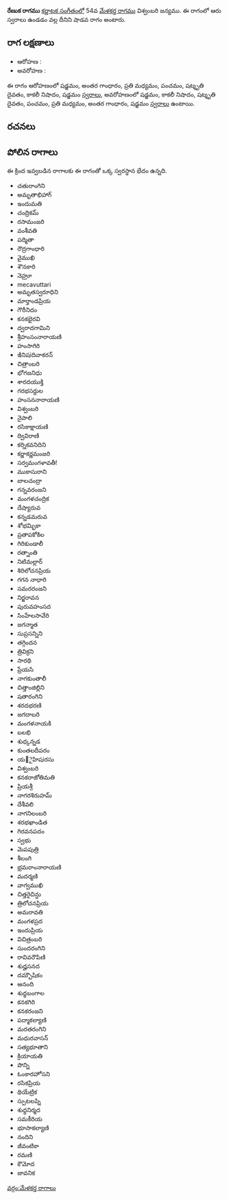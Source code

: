 {{Infobox ragam
	| name          	= రేణుక
	| synonym	    	= 
	| mela          	= 
	| chakra        	= 
	| janaka        	= 
	| type          	= శాడవ
	| arohanam      	= {{svaraC|S|G3|M2|P|D3|N3|S'}} 
	| avarohanam    	= {{svaraC|S'|N3|D3|P|M2|G3|S}}
	| jeeva         	=
	| chhaya        	=
	| nyasa         	=
	| vishesha      	= 
	| equivalent  		= 
}}
{{కర్ణాటక సంగీత రాగాలు}}
'''రేణుక రాగము''' [[కర్ణాటక సంగీతం]]లో 54వ [[మేళకర్త రాగము]] విశ్వంబరి జన్యము.  ఈ రాగంలో ఆరు స్వరాలు ఉండడం వల్ల దీనిని షాడవ రాగం అంటారు.


==రాగ లక్షణాలు==


* ఆరోహణ : {{svaraC|S|G3|M2|P|D3|N3|S'}} 
* అవరోహణ : {{svaraC|S'|N3|D3|P|M2|G3|S}}

ఈ రాగం ఆరోహణంలో షడ్జమం, అంతర గాంధారం, ప్రతి మధ్యమం, పంచమం, షట్శృతి దైవతం, కాకలీ నిషాదం, షడ్జమం [[స్వరాలు]], అవరోహణంలో షడ్జమం, కాకలీ నిషాదం, షట్శృతి దైవతం, పంచమం, ప్రతి మధ్యమం, అంతర గాంధారం, షడ్జమం [[స్వరాలు]] ఉంటాయి.

==రచనలు==



==పోలిన రాగాలు==
ఈ క్రింద ఇవ్వబడిన రాగాలకు ఈ రాగంతో ఒక్క స్వరస్థాన భేదం ఉన్నది.
* చతురాంగిని
* అమృతాభిహాగ్
* ఇందుమతి
* చంద్రికమ్
* రసామంజరి
* వంశీవతి
* పద్మితా
* రౌద్రగాంధారి
* వైముఖి
* శౌనకారి
* నెహ్రూ
* mecavuttari
* అమృతస్వరూధిని
* మార్తాండప్రియ
* గౌరీనిదం
* కనకభైరవి
* ద్వరాదగామిని
* శ్రీహంసంనారాయణి
* హంసాగిరి
* ఇినిషiదివాకరన్
* చిత్రాంబరి
* భోగజనిధు
* శారదయుక్తి
* గరభసర్దుల
* హంసననారాయణి
* విశ్వంబరి
* నైపాలి
* రసికాక్షాయణి
* ద్వివిరాణి
* కర్నికవనిదిని
* కర్ణాకర్ణమంజరి
* సర్వమంగళావతీ!
* ముకాసురాని
* బాలచంద్రా
* గన్నవరంజని
* మంగళచంద్రిక
* దేష్యారువ
* కన్నడమరువ
* శోభమ్బికా
* ప్రతాపకోకిల
* గిరికుండాలీ
* రత్నాంతి
* నిటిమల్లార్
* శిరిలోచనప్రియ
* గగన నాధారి
* సమరరంజని
* నిర్జరావన
* పురువహంసద
* సింహేలసావేరి
* జగన్మాత
* సుప్రసన్నిని
* తగ్గిందన
* త్రివిక్రని
* సారథి
* ప్రేయసి
* నాగకుంతాలీ
* చిత్తాంజిల్లిని
* షతారంగిని
* శరదభరణి
* జగదాబరి
* మంగళనాయకి
* బలభి
* శుధ్కన్నడ
* కుంతలదీపరం
* య౅ైహిషiరసు
* విశ్వంబరి
* కనకరాజోతిమతి
* ప్రియశ్రీ
* నాగరశిరుహమ్
* దేశీవలి
* నాగనిలంబరి
* శరభఖాండిత
* గిరవనపదం
* స్వభు
* మెపపుత్రి
* శీలంగి
* భ్రమరాంనారాయణి
* మదర్మణి
* వాగ్వముఖి
* చిత్తరైచిన్ధు
* త్రిలోచనప్రియ
* అమరావతి
* మంగళప్రద
* ఇందుప్రియ
* విచిత్రంబరి
* సుందరంగిని
* రావివరౌపిణి
* శుధ్హసనద
* దమ్బౌషికం
* ఆనంది
* శుధ్ధబంగాల
* కనకగిరి
* కనకరంజని
* పద్మాకల్యాణి
* మరతరంగిని
* మధురవాసన్
* సత్యభూతాని
* క్రియాయతి
* పొన్ని
* ఓంకారహోసని
* రసికప్రియ
* థియేట్రిక
* స్పుటలప్ని
* శుధ్ధనిర్మద
* సమకీరియ
* భూసాకల్యాణి
* నందిని
* జీవంటికా
* రమణి
* కౌమోద
* జావనిక



[[వర్గం:మేళకర్త రాగాలు]]